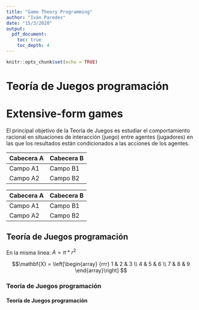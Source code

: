 ---
title: "Game Theory Programming"
author: "Iván Paredes"
date: "15/3/2020"
output:
  pdf_document:
    toc: true
    toc_depth: 4
---

```{r setup, include=FALSE}
knitr::opts_chunk$set(echo = TRUE)
```

# Teoría de Juegos programación

# Extensive-form games

El principal objetivo de la Teoría de Juegos es estudiar el comportamiento racional en situaciones de interacción (juego) entre agentes (jugadores) en las que los resultados están condicionados a las acciones de los agentes.

| Cabecera A | Cabecera B |
| ---------- | ---------- |
| Campo A1   | Campo B1   |
| Campo A2   | Campo B2   |


| Cabecera A | Cabecera B |
| ---------- | ---------- |
| Campo A1   | Campo B1   |
| Campo A2   | Campo B2   |



## Teoría de Juegos programación

En la misma linea: $A = \pi*r^{2}$ 

$$\mathbf{X} = \left[\begin{array}
{rrr}
1 & 2 & 3 \\
4 & 5 & 6 \\
7 & 8 & 9
\end{array}\right]
$$


### Teoría de Juegos programación


#### Teoría de Juegos programación
